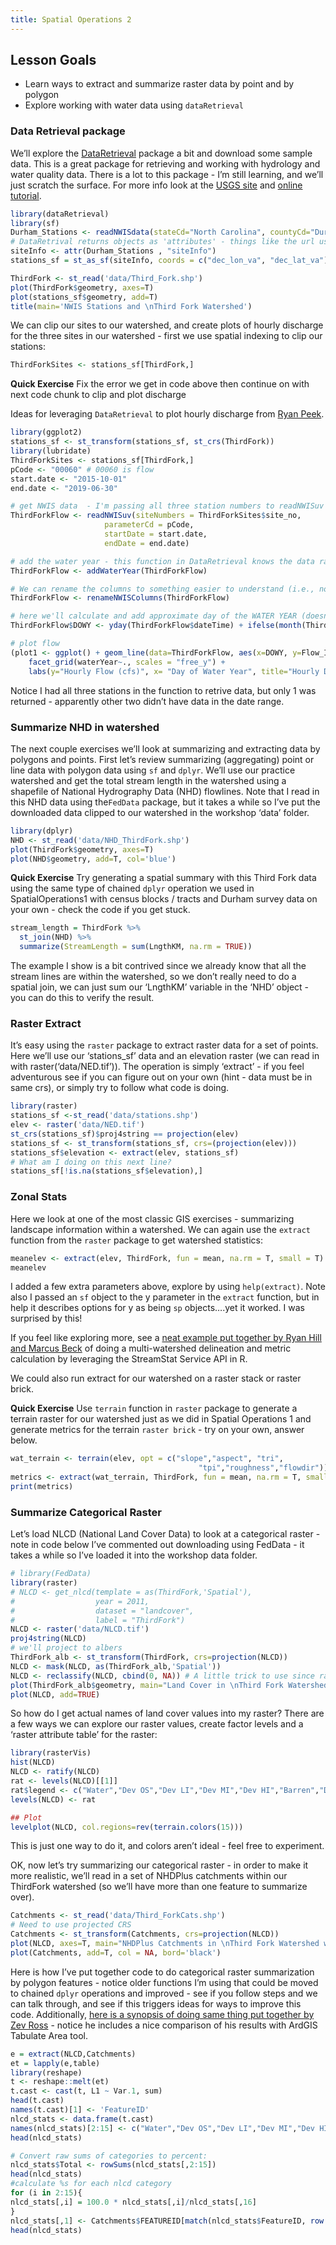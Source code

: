 ```yaml
---
title: Spatial Operations 2
---
```


## Lesson Goals

* Learn ways to extract and summarize raster data by point and by polygon
* Explore working with water data using `dataRetrieval` 

### Data Retrieval package
We'll explore the [DataRetrieval](https://github.com/USGS-R/dataRetrieval) package a bit and download some sample data.  This is a great package for retrieving and working with hydrology and water quality data. There is a lot to this package - I'm still learning, and we'll just scratch the surface.  For more info look at the [USGS site](https://owi.usgs.gov/R/training-curriculum/usgs-packages/dataRetrieval-readNWIS/) and [online tutorial](https://owi.usgs.gov/R/dataRetrieval.html#1).
```r
library(dataRetrieval)
library(sf)
Durham_Stations <- readNWISdata(stateCd="North Carolina", countyCd="Durham")
# DataRetrival returns objects as 'attributes' - things like the url used, site metadata, site info, etc - just use attributes(Durham_Stations) to examine
siteInfo <- attr(Durham_Stations , "siteInfo") 
stations_sf = st_as_sf(siteInfo, coords = c("dec_lon_va", "dec_lat_va"), crs = 4269,agr = "constant")

ThirdFork <- st_read('data/Third_Fork.shp')
plot(ThirdFork$geometry, axes=T)
plot(stations_sf$geometry, add=T)
title(main='NWIS Stations and \nThird Fork Watershed')
```

We can clip our sites to our watershed, and create plots of hourly discharge for the three sites in our watershed - first we use spatial indexing to clip our stations:
```r
ThirdForkSites <- stations_sf[ThirdFork,]
```

**Quick Exercise**
Fix the error we get in code above then continue on with next code chunk to clip and plot discharge

Ideas for leveraging `DataRetrieval` to plot hourly discharge from [Ryan Peek](https://ryanpeek.github.io/mapping-in-R-workshop/vig_dataRetrieval_for_waterdata.html).
```r
library(ggplot2)
stations_sf <- st_transform(stations_sf, st_crs(ThirdFork))
library(lubridate)
ThirdForkSites <- stations_sf[ThirdFork,]
pCode <- "00060" # 00060 is flow
start.date <- "2015-10-01"
end.date <- "2019-06-30"

# get NWIS data  - I'm passing all three station numbers to readNWISuv
ThirdForkFlow <- readNWISuv(siteNumbers = ThirdForkSites$site_no,
                     parameterCd = pCode,
                     startDate = start.date,
                     endDate = end.date)

# add the water year - this function in DataRetrieval knows the data range we have comprises one water year...
ThirdForkFlow <- addWaterYear(ThirdForkFlow)

# We can rename the columns to something easier to understand (i.e., not X00060_00000) - take a minute to look at help("renameNWISColumns)
ThirdForkFlow <- renameNWISColumns(ThirdForkFlow)

# here we'll calculate and add approximate day of the WATER YEAR (doesn't take leap year into account)
ThirdForkFlow$DOWY <- yday(ThirdForkFlow$dateTime) + ifelse(month(ThirdForkFlow$dateTime) > 9, -273, 92)

# plot flow
(plot1 <- ggplot() + geom_line(data=ThirdForkFlow, aes(x=DOWY, y=Flow_Inst), color="dodgerblue") + 
    facet_grid(waterYear~., scales = "free_y") +
    labs(y="Hourly Flow (cfs)", x= "Day of Water Year", title="Hourly Discharge USGS Stations in Third Fork Watershed"))
```

Notice I had all three stations in the function to retrive data, but only 1 was returned - apparently other two didn't have data in the date range.

### Summarize NHD in watershed
The next couple exercises we'll look at summarizing and extracting data by polygons and points.  First let's review summarizing (aggregating) point or line data with polygon data using `sf` and `dplyr`.  We'll use our practice watershed and get the total stream length in the watershed using a shapefile of National Hydrography Data (NHD) flowlines.  Note that I read in this NHD data using the`FedData` package, but it takes a while so I've put the downloaded data clipped to our watershed in the workshop 'data' folder. 

```r
library(dplyr)
NHD <- st_read('data/NHD_ThirdFork.shp')
plot(ThirdFork$geometry, axes=T)
plot(NHD$geometry, add=T, col='blue')
```


**Quick Exercise**
Try generating a spatial summary with this Third Fork data using the same type of chained `dplyr` operation we used in SpatialOperations1 with census blocks / tracts and Durham survey data on your own - check the code if you get stuck.
```r
stream_length = ThirdFork %>%
  st_join(NHD) %>%
  summarize(StreamLength = sum(LngthKM, na.rm = TRUE))
```

The example I show is a bit contrived since we already know that all the stream lines are within the watershed, so we don't really need to do a spatial join, we can just sum our 'LngthKM' variable in the 'NHD' object - you can do this to verify the result.


### Raster Extract
It's easy using the `raster` package to extract raster data for a set of points. Here we'll use our 'stations_sf' data and an elevation raster (we can read in with raster('data/NED.tif')).  The operation is simply 'extract' - if you feel adventurous see if you can figure out on your own (hint - data must be in same crs), or simply try to follow what code is doing.
```r
library(raster)
stations_sf <-st_read('data/stations.shp')
elev <- raster('data/NED.tif')
st_crs(stations_sf)$proj4string == projection(elev)
stations_sf <- st_transform(stations_sf, crs=(projection(elev)))
stations_sf$elevation <- extract(elev, stations_sf)
# What am I doing on this next line?
stations_sf[!is.na(stations_sf$elevation),]
```

### Zonal Stats
Here we look at one of the most classic GIS exercises - summarizing landscape information within a watershed.  We can again use the `extract` function from the `raster` package to get watershed statistics:
```r
meanelev <- extract(elev, ThirdFork, fun = mean, na.rm = T, small = T)
meanelev
```

I added a few extra parameters above, explore by using `help(extract)`. Note also I passed an `sf` object to the y parameter in the `extract` function, but in help it describes options for y as being `sp` objects....yet it worked.  I was surprised by this!

If you feel like exploring more, see a [neat example put together by Ryan Hill and Marcus Beck](https://ryan-hill.github.io/sfs-r-gis-2018/modules/rasters/extract-raster-data-r/) of doing a multi-watershed delineation and metric calculation by leveraging the StreamStat Service API in R.

We could also run extract for our watershed on a raster stack or raster brick.  

**Quick Exercise**
Use `terrain` function in `raster` package to generate a terrain raster for our watershed just as we did in Spatial Operations 1 and generate metrics for the terrain `raster brick` - try on your own, answer below.
```r
wat_terrain <- terrain(elev, opt = c("slope","aspect", "tri",
                                          "tpi","roughness","flowdir"))
metrics <- extract(wat_terrain, ThirdFork, fun = mean, na.rm = T, small = T)
print(metrics)
```

### Summarize Categorical Raster
Let's load NLCD (National Land Cover Data) to look at a categorical raster - note in code below I've commented out downloading using FedData - it takes a while so I've loaded it into the workshop data folder.
```r
# library(FedData)
library(raster)
# NLCD <- get_nlcd(template = as(ThirdFork,'Spatial'),
#                  year = 2011,
#                  dataset = "landcover",
#                  label = "ThirdFork")
NLCD <- raster('data/NLCD.tif')
proj4string(NLCD)
# we'll project to albers
ThirdFork_alb <- st_transform(ThirdFork, crs=projection(NLCD))
NLCD <- mask(NLCD, as(ThirdFork_alb,'Spatial'))
NLCD <- reclassify(NLCD, cbind(0, NA)) # A little trick to use since raster is using 0 as NA and plotting the value
plot(ThirdFork_alb$geometry, main="Land Cover in \nThird Fork Watershed", axes=T)
plot(NLCD, add=TRUE)
```

So how do I get actual names of land cover values into my raster? There are a few ways we can explore our raster values, create factor levels and a 'raster attribute table' for the raster:
```r
library(rasterVis)
hist(NLCD)
NLCD <- ratify(NLCD)
rat <- levels(NLCD)[[1]]
rat$legend <- c("Water","Dev OS","Dev LI","Dev MI","Dev HI","Barren","Dec For","Ev For","Mix For","Shrub","Grass","Pasture","Wd Wet","Herb Wet")
levels(NLCD) <- rat

## Plot
levelplot(NLCD, col.regions=rev(terrain.colors(15)))
```

This is just one way to do it, and colors aren't ideal - feel free to experiment.

OK, now let's try summarizing our categorical raster - in order to make it more realistic, we'll read in a set of NHDPlus catchments within our ThirdFork watershed (so we'll have more than one feature to summarize over).
```r
Catchments <- st_read('data/Third_ForkCats.shp')
# Need to use projected CRS
Catchments <- st_transform(Catchments, crs=projection(NLCD))
plot(NLCD, axes=T, main="NHDPlus Catchments in \nThird Fork Watershed with NLCD")
plot(Catchments, add=T, col = NA, bord='black')
```

Here is how I've put together code to do categorical raster summarization by polygon features - notice older functions I'm using that could be moved to chained `dplyr` operations and improved - see if you follow steps and we can talk through, and see if this triggers ideas for ways to improve this code.  Additionally, [here is a synopsis of doing same thing put together by Zev Ross](http://zevross.com/blog/2015/03/30/map-and-analyze-raster-data-in-r/) - notice he includes a nice comparison of his results with ArdGIS Tabulate Area tool.  
```r
e = extract(NLCD,Catchments)
et = lapply(e,table)
library(reshape)
t <- reshape::melt(et)
t.cast <- cast(t, L1 ~ Var.1, sum)
head(t.cast)
names(t.cast)[1] <- 'FeatureID'
nlcd_stats <- data.frame(t.cast)
names(nlcd_stats)[2:15] <- c("Water","Dev OS","Dev LI","Dev MI","Dev HI","Barren","Dec For","Ev For","Mix For","Shrub","Grass","Pasture","Wd Wet","Herb Wet")
head(nlcd_stats)

# Convert raw sums of categories to percent:
nlcd_stats$Total <- rowSums(nlcd_stats[,2:15])
head(nlcd_stats)
#calculate %s for each nlcd category
for (i in 2:15){
nlcd_stats[,i] = 100.0 * nlcd_stats[,i]/nlcd_stats[,16] 
}
nlcd_stats[,1] <- Catchments$FEATUREID[match(nlcd_stats$FeatureID, row.names(Catchments))]
head(nlcd_stats)
```
